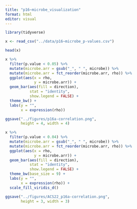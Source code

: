 ```yaml
---
title: "p16~microbe_visualization"
format: html
editor: visual
---
```


```r
library(tidyverse)
```

```r
x <- read_csv("../data/p16~microbe_p-values.csv")

head(x)
```

```r
x %>%
  filter(p.value < 0.05) %>%
  mutate(microbe.arr = gsub("_", " ", microbe)) %>%
  mutate(microbe.arr = fct_reorder(microbe.arr, rho)) %>%
  ggplot(aes(x = rho, 
             y = microbe.arr)) +
  geom_bar(aes(fill = direction), 
           stat = "identity",
           show.legend = FALSE) +
  theme_bw() +
  labs(y = "",
       x = expression(rho))

ggsave("../figures/p16a-correlation.png",
       height = 4, width = 4)
```

```r
x %>%
  filter(p.value < 0.04) %>%
  mutate(microbe.arr = gsub("_", " ", microbe)) %>%
  mutate(microbe.arr = fct_reorder(microbe.arr, rho)) %>%
  ggplot(aes(x = rho, 
             y = microbe.arr)) +
  geom_bar(aes(fill = direction), 
           stat = "identity",
           show.legend = FALSE) +
  theme_bw(base_size = 9) +
  labs(y = "",
       x = expression(rho)) +
  scale_fill_viridis_d()

ggsave("../figures/ACS22_p16a-correlation.png",
       height = 3, width = 3)
```
